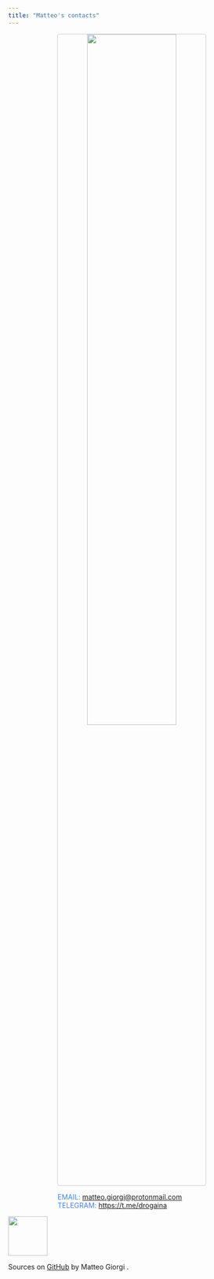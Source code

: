 ```yaml
---
title: "Matteo's contacts"
---
```









<p align="center">
  <img width="60%" style="border:1px solid #CCCCCC; border-radius: 5px; margin-top:0%" src="assets/mail.gif"/>
</p>

<div class="boxed"; style="color:#4582EC; margin-top:5px; margin-left:20%; margin-right:20%">
EMAIL: <a href="mailto:matteo.giorgi@protonmail.com">matteo.giorgi@protonmail.com</a></br>
TELEGRAM: <a href="https://t.me/drogaina" rel="noopener noreferrer" target="_blank">https://t.me/drogaina</a>&nbsp&nbsp&nbsp&nbsp
</div>

<div class="footer">
  <p><img width=80 src="assets/super.gif"/></p>
  <p>Sources on <a href="https://github.com/MatteoGiorgi/matteogiorgi.github.io">GitHub</a> <i class="fab fa-github"></i> by Matteo Giorgi <i class="fab fa-creative-commons"></i>.</p>
</div>
